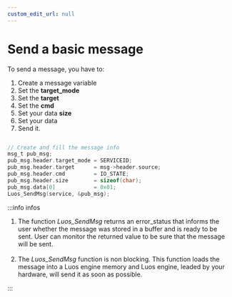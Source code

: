 ```yaml
---
custom_edit_url: null
---
```


# Send a basic message

To send a message, you have to:

1.  Create a message variable
2.  Set the **target_mode**
3.  Set the **target**
4.  Set the **cmd**
5.  Set your data **size**
6.  Set your data
7.  Send it.

```c

// Create and fill the message info
msg_t pub_msg;
pub_msg.header.target_mode = SERVICEID;
pub_msg.header.target      = msg->header.source;
pub_msg.header.cmd         = IO_STATE;
pub_msg.header.size        = sizeof(char);
pub_msg.data[0]            = 0x01;
Luos_SendMsg(service, &pub_msg);
```

:::info infos

1. The function _Luos_SendMsg_ returns an error_status that informs the user whether the message was stored in a buffer and is ready to be sent. User can monitor the returned value to be sure that the message will be sent.<br/><br/>
2. The _Luos_SendMsg_ function is non blocking. This function loads the message into a Luos engine memory and Luos engine, leaded by your hardware, will send it as soon as possible.

:::
